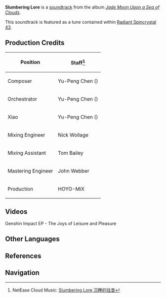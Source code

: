 {{Soundtrack Infobox
|title          =
|image          = Jade Moon Upon a Sea of Clouds.jpg
|album          = Jade Moon Upon a Sea of Clouds
|disc           = 2
|number         = 62
|featured       = GENSHIN CONCERT 2021 "Melodies of an Endless Journey" (CD)
|featured2      =
|featured3      =
|featured_disc  = A
|featured_disc2 =
|featured_disc3 =
|youtube_id     = c0jZ7sPyouE
|youtube_time   = 2245
|spotify_id     = 5Ffqv3nxK2C4BbDEMr6uJN
|played_in      = Lingju Pass; Qingxu Pool
|during         = [[Lingju Pass]], [[Qingxu Pool]]
|domain         =
|previous       = Linger in the Valley
|next           = Silent Ruins
}}
'''Slumbering Lore''' is a [[soundtrack]] from the album ''[[Jade Moon Upon a Sea of Clouds]]''.

This soundtrack is featured as a tune contained within [[Radiant Spincrystal 43]].

==Production Credits==
{| class="wikitable" style="text-align:left; height:0.5em"
! Position
! Staff<ref>NetEase Cloud Music: [https://music.163.com/#/song?id=1492276659 Slumbering Lore 沉睡的往昔]</ref>
|-
! Composer
| Yu-Peng Chen ({{Lang|zh=陈致逸|mini=1}})
|-
! Orchestrator
| Yu-Peng Chen ({{Lang|zh=陈致逸|mini=1}})
|-
! Xiao
| Yu-Peng Chen ({{Lang|zh=陈致逸|mini=1}})
|-
! Mixing Engineer
| Nick Wollage
|-
! Mixing Assistant
| Tom Bailey
|-
! Mastering Engineer
| John Webber
|-
! Production
| HOYO-MiX
|}

==Videos==
<gallery hideaddbutton="true" captionalign="center">
Genshin Impact EP - The Joys of Leisure and Pleasure
</gallery>

==Other Languages==
{{Other Languages
|default_hidden = 1
|en      = Slumbering Lore
|zhs     = 沉睡的往昔
|zhs_rm  = Chénshuì de Wǎngxī
|zht     = 沉睡的往昔
|zht_rm  = Chénshuì de Wǎngxí
|ja      = まどろみの伝承
|ja_rm   = Madoromi no Denshou
|ko      = Slumbering Lore<ref name="RS">{{Ref/Item|Radiant Spincrystal 43|note=Korean, Spanish, French, Russian, Thai, Vietnamese, German, Indonesian, Portuguese}}</ref>
|es      = Slumbering Lore<ref name="RS" />
|fr      = Slumbering Lore<ref name="RS" />
|ru      = Slumbering Lore<ref name="RS" />
|th      = Slumbering Lore<ref name="RS" />
|vi      = Dĩ Vãng Ngủ Say<ref name="RS" />
|de      = Slumbering Lore<ref name="RS" />
|id      = Slumbering Lore<ref name="RS" />
|pt      = Slumbering Lore<ref name="RS" />
}}

==References==
{{Reflist}}

==Navigation==
{{Soundtrack Navbox|Jade Moon Upon a Sea of Clouds}}